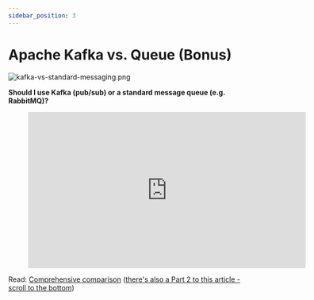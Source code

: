 ```yaml
---
sidebar_position: 3
---
```


# Apache Kafka vs. Queue (Bonus)

<div style={{textAlign: 'center'}}>

![kafka-vs-standard-messaging.png](./assets/kafka-vs-standard-messaging.png)

</div>

<div style={{textAlign: 'center'}}>

**Should I use Kafka (pub/sub) or a standard message queue (e.g. RabbitMQ)?**

<figure class="video-container">
    <iframe width="560" height="315" src="https://www.youtube.com/embed/lwMjjTT1Q-Q" title="YouTube video player" frameborder="0" allow="accelerometer; autoplay; clipboard-write; encrypted-media; gyroscope; picture-in-picture" allowfullscreen="allowfullscreen"></iframe>
</figure>

</div>

Read: [Comprehensive comparison](https://betterprogramming.pub/rabbitmq-vs-kafka-1ef22a041793) ([there's also a Part 2 to this article - scroll to the bottom](https://betterprogramming.pub/rabbitmq-vs-kafka-1ef22a041793))
